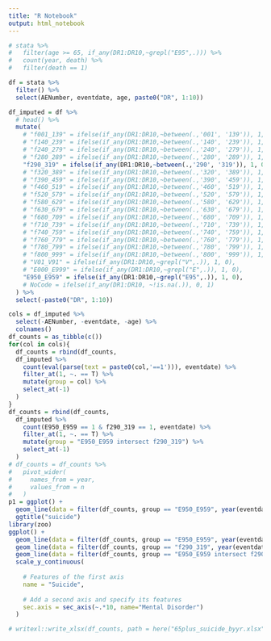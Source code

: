 ```yaml
---
title: "R Notebook"
output: html_notebook
---
```


```r


# stata %>% 
#   filter(age >= 65, if_any(DR1:DR10,~grepl("E95",.))) %>% 
#   count(year, death) %>%
#   filter(death == 1)

df = stata %>% 
  filter() %>%
  select(AENumber, eventdate, age, paste0("DR", 1:10)) 

df_imputed = df %>% 
  # head() %>%
  mutate(
    # "f001_139" = ifelse(if_any(DR1:DR10,~between(.,'001', '139')), 1, 0),
    # "f140_239" = ifelse(if_any(DR1:DR10,~between(.,'140', '239')), 1, 0),
    # "f240_279" = ifelse(if_any(DR1:DR10,~between(.,'240', '279')), 1, 0),
    # "f280_289" = ifelse(if_any(DR1:DR10,~between(.,'280', '289')), 1, 0),
    "f290_319" = ifelse(if_any(DR1:DR10,~between(.,'290', '319')), 1, 0),
    # "f320_389" = ifelse(if_any(DR1:DR10,~between(.,'320', '389')), 1, 0),
    # "f390_459" = ifelse(if_any(DR1:DR10,~between(.,'390', '459')), 1, 0),
    # "f460_519" = ifelse(if_any(DR1:DR10,~between(.,'460', '519')), 1, 0),
    # "f520_579" = ifelse(if_any(DR1:DR10,~between(.,'520', '579')), 1, 0),
    # "f580_629" = ifelse(if_any(DR1:DR10,~between(.,'580', '629')), 1, 0),
    # "f630_679" = ifelse(if_any(DR1:DR10,~between(.,'630', '679')), 1, 0),
    # "f680_709" = ifelse(if_any(DR1:DR10,~between(.,'680', '709')), 1, 0),
    # "f710_739" = ifelse(if_any(DR1:DR10,~between(.,'710', '739')), 1, 0),
    # "f740_759" = ifelse(if_any(DR1:DR10,~between(.,'740', '759')), 1, 0),
    # "f760_779" = ifelse(if_any(DR1:DR10,~between(.,'760', '779')), 1, 0),
    # "f780_799" = ifelse(if_any(DR1:DR10,~between(.,'780', '799')), 1, 0),
    # "f800_999" = ifelse(if_any(DR1:DR10,~between(.,'800', '999')), 1, 0),
    # "V01_V91" = ifelse(if_any(DR1:DR10,~grepl("V",.)), 1, 0),
    # "E000_E999" = ifelse(if_any(DR1:DR10,~grepl("E",.)), 1, 0),
    "E950_E959" = ifelse(if_any(DR1:DR10,~grepl("E95",.)), 1, 0),
    # NoCode = ifelse(if_any(DR1:DR10, ~!is.na(.)), 0, 1)
  ) %>%
  select(-paste0("DR", 1:10))

cols = df_imputed %>% 
  select(-AENumber, -eventdate, -age) %>%
  colnames() 
df_counts = as_tibble(c())
for(col in cols){
  df_counts = rbind(df_counts,
  df_imputed %>%
    count(eval(parse(text = paste0(col,'==1'))), eventdate) %>%
    filter_at(1, ~. == T) %>%
    mutate(group = col) %>%
    select_at(-1)
  )
}
df_counts = rbind(df_counts,
  df_imputed %>%
    count(E950_E959 == 1 & f290_319 == 1, eventdate) %>%
    filter_at(1, ~. == T) %>%
    mutate(group = "E950_E959 intersect f290_319") %>%
    select_at(-1)
  )
# df_counts = df_counts %>%
#   pivot_wider(
#     names_from = year,
#     values_from = n
#   )
p1 = ggplot() + 
  geom_line(data = filter(df_counts, group == "E950_E959", year(eventdate) >= 2019), aes(x = eventdate, y = n)) +
  ggtitle("suicide")
library(zoo)
ggplot() + 
  geom_line(data = filter(df_counts, group == "E950_E959", year(eventdate) >= 2020), aes(x = eventdate, y = zoo::rollmean(n, 7, na.pad = T, align = "right"), col=group)) +
  geom_line(data = filter(df_counts, group == "f290_319", year(eventdate) >= 2020), aes(x = eventdate, y = zoo::rollmean(n / 10, 7, na.pad = T, align = "right"), col=group)) +
  geom_line(data = filter(df_counts, group == "E950_E959 intersect f290_319", year(eventdate) >= 2020), aes(x = eventdate, y = zoo::rollmean(n, 7, na.pad = T, align = "right"), col=group)) +
  scale_y_continuous(
    
    # Features of the first axis
    name = "Suicide",
    
    # Add a second axis and specify its features
    sec.axis = sec_axis(~.*10, name="Mental Disorder")
  )

```


```r
# writexl::write_xlsx(df_counts, path = here("65plus_suicide_byyr.xlsx"))

```

